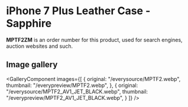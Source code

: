 
# iPhone 7 Plus Leather Case - Sapphire

<Callout type='info' emoji='👉🏻'>**MPTF2ZM** is an order number for this product, used for search engines, auction websites and such.</Callout>

## Image gallery

<GalleryComponent
    images={[
      {
        original: "/everysource/MPTF2.webp",
        thumbnail: "/everypreview/MPTF2.webp",
      },
      {
        original: "/everysource/MPTF2_AV1_JET_BLACK.webp",
        thumbnail: "/everypreview/MPTF2_AV1_JET_BLACK.webp",
      }
    ]}
  />

